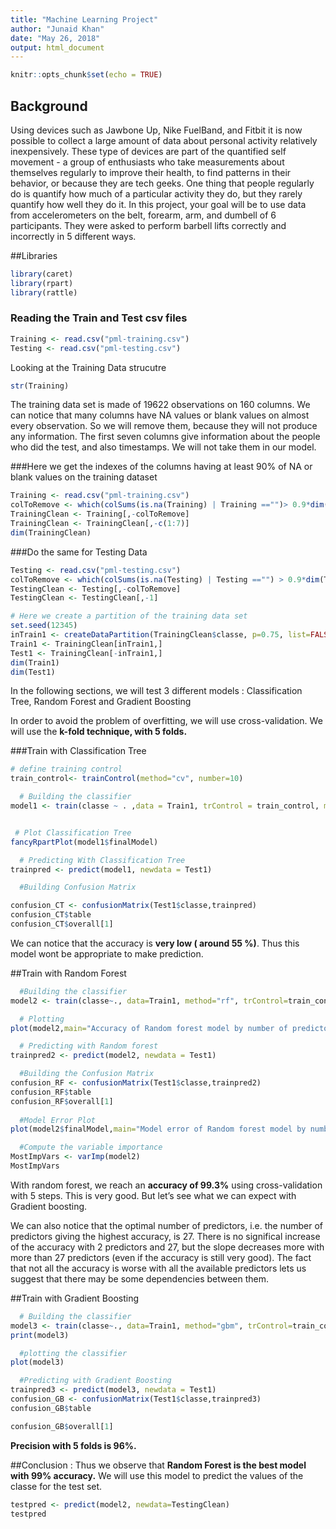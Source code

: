 ---
title: "Machine Learning Project"
author: "Junaid Khan"
date: "May 26, 2018"
output: html_document
---

```{r setup, include=FALSE}
knitr::opts_chunk$set(echo = TRUE)
```

## Background

Using devices such as Jawbone Up, Nike FuelBand, and Fitbit it is now possible to collect a large amount of data about personal activity relatively inexpensively. These type of devices are part of the quantified self movement - a group of enthusiasts who take measurements about themselves regularly to improve their health, to find patterns in their behavior, or because they are tech geeks. One thing that people regularly do is quantify how much of a particular activity they do, but they rarely quantify how well they do it. In this project, your goal will be to use data from accelerometers on the belt, forearm, arm, and dumbell of 6 participants. They were asked to perform barbell lifts correctly and incorrectly in 5 different ways.


##Libraries
```{r cars}

library(caret)
library(rpart)
library(rattle)

```

### Reading the Train and Test csv files 
```{r , cache=TRUE}

Training <- read.csv("pml-training.csv")
Testing <- read.csv("pml-testing.csv")

```

Looking at the Training Data strucutre
```{r}
str(Training)
```

The training data set is made of 19622 observations on 160 columns.
We can notice that many columns have NA values or blank values on
almost every observation. So we will remove them, because they will
not produce any information. The first seven columns give information
about the people who did the test, and also timestamps. We will not take them in our model.

###Here we get the indexes of the columns having at least 90% of NA or blank values on the training dataset
```{r}
Training <- read.csv("pml-training.csv")
colToRemove <- which(colSums(is.na(Training) | Training =="")> 0.9*dim(Training)[1])
TrainingClean <- Training[,-colToRemove]
TrainingClean <- TrainingClean[,-c(1:7)]
dim(TrainingClean)
```

###Do the same for Testing Data
```{r}
Testing <- read.csv("pml-testing.csv")
colToRemove <- which(colSums(is.na(Testing) | Testing =="") > 0.9*dim(Testing)[1])
TestingClean <- Testing[,-colToRemove]
TestingClean <- TestingClean[,-1]
```

```{r}
# Here we create a partition of the training data set 
set.seed(12345)
inTrain1 <- createDataPartition(TrainingClean$classe, p=0.75, list=FALSE)
Train1 <- TrainingClean[inTrain1,]
Test1 <- TrainingClean[-inTrain1,]
dim(Train1)
dim(Test1)
```

In the following sections, we will test 3 different models : Classification Tree, Random Forest
and Gradient Boosting

In order to avoid the problem of overfitting, we will use cross-validation. We will use
the **k-fold technique, with 5 folds.**

###Train with Classification Tree

```{r}
# define training control
train_control<- trainControl(method="cv", number=10)
```
```{r , cache=TRUE}  
  # Building the classifier 
model1 <- train(classe ~ . ,data = Train1, trControl = train_control, method="rpart")


 # Plot Classification Tree
fancyRpartPlot(model1$finalModel)

  # Predicting With Classification Tree
trainpred <- predict(model1, newdata = Test1)

  #Building Confusion Matrix

confusion_CT <- confusionMatrix(Test1$classe,trainpred)
confusion_CT$table
confusion_CT$overall[1]
```

We can notice that the accuracy is **very low ( around 55 %)**. Thus this model
wont be appropriate to make prediction.


##Train with Random Forest 
```{r ,cache=TRUE}
  #Building the classifier 
model2 <- train(classe~., data=Train1, method="rf", trControl=train_control, verbose=FALSE)
```

```{r}
  # Plotting 
plot(model2,main="Accuracy of Random forest model by number of predictors")

  # Predicting with Random forest
trainpred2 <- predict(model2, newdata = Test1)

  #Building the Confusion Matrix
confusion_RF <- confusionMatrix(Test1$classe,trainpred2)
confusion_RF$table
confusion_RF$overall[1]
  
  #Model Error Plot
plot(model2$finalModel,main="Model error of Random forest model by number of trees")

  #Compute the variable importance 
MostImpVars <- varImp(model2)
MostImpVars
```

With random forest, we reach an **accuracy of 99.3%** using cross-validation
with 5 steps. This is very good. But let's see what we can expect with Gradient boosting.
    
We can also notice that the optimal number of predictors, i.e.
the number of predictors giving the highest accuracy, is 27.
There is no significal increase of the accuracy with 2 predictors and 27,
but the slope decreases more with more than 27 predictors
(even if the accuracy is still very good).
The fact that not all the accuracy is worse with all the available
predictors lets us suggest that there may be some dependencies between them.

##Train with Gradient Boosting
```{r,cache=TRUE}  
  # Building the classifier
model3 <- train(classe~., data=Train1, method="gbm", trControl=train_control, verbose=FALSE)
print(model3)
```

```{r}
  #plotting the classifier
plot(model3)

  #Predicting with Gradient Boosting
trainpred3 <- predict(model3, newdata = Test1)
confusion_GB <- confusionMatrix(Test1$classe,trainpred3)
confusion_GB$table

confusion_GB$overall[1]
```
**Precision with 5 folds is 96%.**

##Conclusion :
Thus we observe that **Random Forest is the best model with 99% accuracy.** 
We will use this model to predict the values of the classe for the test set.
```{r}
testpred <- predict(model2, newdata=TestingClean)
testpred
```
